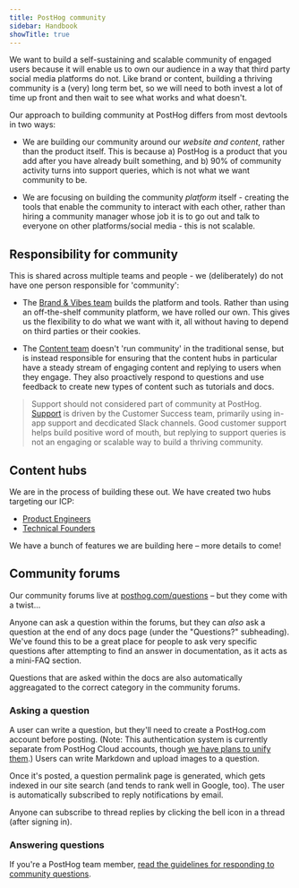 ```yaml
---
title: PostHog community
sidebar: Handbook
showTitle: true
---
```


We want to build a self-sustaining and scalable community of engaged users because it will enable us to own our audience in a way that third party social media platforms do not. Like brand or content, building a thriving community is a (very) long term bet, so we will need to both invest a lot of time up front and then wait to see what works and what doesn't. 

Our approach to building community at PostHog differs from most devtools in two ways:

- We are building our community around our _website and content_, rather than the product itself. This is because a) PostHog is a product that you add after you have already built something, and b) 90% of community activity turns into support queries, which is not what we want community to be.

- We are focusing on building the community _platform_ itself - creating the tools that enable the community to interact with each other, rather than hiring a community manager whose job it is to go out and talk to everyone on other platforms/social media - this is not scalable. 

## Responsibility for community

This is shared across multiple teams and people - we (deliberately) do not have one person responsible for 'community':

- The [Brand & Vibes team](/teams/brand-vibes) builds the platform and tools. Rather than using an off-the-shelf community platform, we have rolled our own. This gives us the flexibility to do what we want with it, all without having to depend on third parties or their cookies.

- The [Content team](/teams/content) doesn't 'run community' in the traditional sense, but is instead responsible for ensuring that the content hubs in particular have a steady stream of engaging content and replying to users when they engage. They also proactively respond to questions and use feedback to create new types of content such as tutorials and docs. 

> Support should not considered part of community at PostHog. [Support](/growth/customer-support#how-we-ensure-amazing-customer-support-at-posthog) is driven by the Customer Success team, primarily using in-app support and decdicated Slack channels. Good customer support helps build positive word of mouth, but replying to support queries is not an engaging or scalable way to build a thriving community.

## Content hubs

We are in the process of building these out. We have created two hubs targeting our ICP:

- [Product Engineers](/product-engineers)
- [Technical Founders](/founders)

We have a bunch of features we are building here – more details to come! 

## Community forums

Our community forums live at [posthog.com/questions](/questions) – but they come with a twist...

Anyone can ask a question within the forums, but they can _also_ ask a question at the end of any docs page (under the "Questions?" subheading). We've found this to be a great place for people to ask very specific questions after attempting to find an answer in documentation, as it acts as a mini-FAQ section.

Questions that are asked within the docs are also automatically aggreagated to the correct category in the community forums.

### Asking a question

A user can write a question, but they'll need to create a PostHog.com account before posting. (Note: This authentication system is currently separate from PostHog Cloud accounts, though [we have plans to unify them](https://github.com/PostHog/posthog.com/issues/5847).) Users can write Markdown and upload images to a question.

Once it's posted, a question permalink page is generated, which gets indexed in our site search (and tends to rank well in Google, too). The user is automatically subscribed to reply notifications by email.

Anyone can subscribe to thread replies by clicking the bell icon in a thread (after signing in).

### Answering questions

If you're a PostHog team member, [read the guidelines for responding to community questions](/handbook/community/questions).
